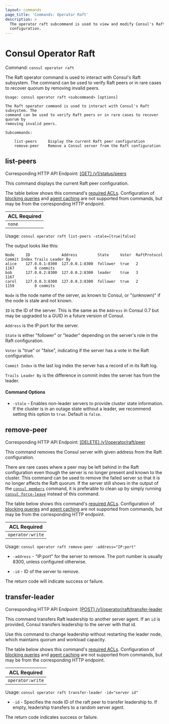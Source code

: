 ```yaml
---
layout: commands
page_title: 'Commands: Operator Raft'
description: >
  The operator raft subcommand is used to view and modify Consul's Raft
  configuration.
---
```


# Consul Operator Raft

Command: `consul operator raft`

The Raft operator command is used to interact with Consul's Raft subsystem. The
command can be used to verify Raft peers or in rare cases to recover quorum by
removing invalid peers.

```text
Usage: consul operator raft <subcommand> [options]

The Raft operator command is used to interact with Consul's Raft subsystem. The
command can be used to verify Raft peers or in rare cases to recover quorum by
removing invalid peers.

Subcommands:

    list-peers     Display the current Raft peer configuration
    remove-peer    Remove a Consul server from the Raft configuration
```

## list-peers

Corresponding HTTP API Endpoint: [\[GET\] /v1/status/peers](/consul/api-docs/status#list-raft-peers)

This command displays the current Raft peer configuration.

The table below shows this command's [required ACLs](/consul/api-docs/api-structure#authentication). Configuration of
[blocking queries](/consul/api-docs/features/blocking) and [agent caching](/consul/api-docs/features/caching)
are not supported from commands, but may be from the corresponding HTTP endpoint.

| ACL Required |
| ------------ |
| `none`       |

Usage: `consul operator raft list-peers -stale=[true|false]`

The output looks like this:

```text
Node     ID              Address         State     Voter  RaftProtocol  Commit Index Trails Leader By
alice    127.0.0.1:8300  127.0.0.1:8300  follower  true   2             1167         0 commits
bob      127.0.0.2:8300  127.0.0.2:8300  leader    true   3             1167         -
carol    127.0.0.3:8300  127.0.0.3:8300  follower  true   2             1159         8 commits
```

`Node` is the node name of the server, as known to Consul, or "(unknown)" if
the node is stale and not known.

`ID` is the ID of the server. This is the same as the `Address` in Consul 0.7
but may be upgraded to a GUID in a future version of Consul.

`Address` is the IP:port for the server.

`State` is either "follower" or "leader" depending on the server's role in the
Raft configuration.

`Voter` is "true" or "false", indicating if the server has a vote in the Raft
configuration.

`Commit Index` is the last log index the server has a record of in its Raft log.

`Trails Leader By` is the difference in commit index the server has from the leader.

#### Command Options

- `-stale` - Enables non-leader servers to provide cluster state information.
  If the cluster is in an outage state without a leader,
  we recommend setting this option to `true`.
  Default is `false`.

## remove-peer

Corresponding HTTP API Endpoint: [\[DELETE\] /v1/operator/raft/peer](/consul/api-docs/operator/raft#delete-raft-peer)

This command removes the Consul server with given address from the Raft configuration.

There are rare cases where a peer may be left behind in the Raft configuration
even though the server is no longer present and known to the cluster. This command
can be used to remove the failed server so that it is no longer affects the
Raft quorum. If the server still shows in the output of the
[`consul members`](/consul/commands/members) command, it is preferable to
clean up by simply running
[`consul force-leave`](/consul/commands/force-leave)
instead of this command.

The table below shows this command's [required ACLs](/consul/api-docs/api-structure#authentication). Configuration of
[blocking queries](/consul/api-docs/features/blocking) and [agent caching](/consul/api-docs/features/caching)
are not supported from commands, but may be from the corresponding HTTP endpoint.

| ACL Required     |
| ---------------- |
| `operator:write` |

Usage: `consul operator raft remove-peer -address="IP:port"`

- `-address` - "IP:port" for the server to remove. The port number is usually
  8300, unless configured otherwise.

- `-id` - ID of the server to remove.

The return code will indicate success or failure.

## transfer-leader

Corresponding HTTP API Endpoint: [\[POST\] /v1/operator/raft/transfer-leader](/consul/api-docs/operator/raft#transfer-raft-leadership)

This command transfers Raft leadership to another server agent. If an `id` is provided, Consul transfers leadership to the server with that id.

Use this command to change leadership without restarting the leader node, which maintains quorum and workload capacity.

The table below shows this command's [required ACLs](/consul/api-docs#authentication). Configuration of
[blocking queries](/consul/api-docs/features/blocking) and [agent caching](/consul/api-docs/features/caching)
are not supported from commands, but may be from the corresponding HTTP endpoint.

| ACL Required     |
| ---------------- |
| `operator:write` |

Usage: `consul operator raft transfer-leader -id="server id"`

- `-id` - Specifies the node ID of the raft peer to transfer leadership to.
If empty, leadership transfers to a random server agent.

The return code indicates success or failure.
